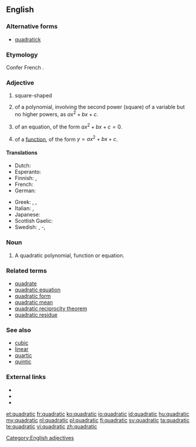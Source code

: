 ==English==

===Alternative forms===
* [[quadratick]] {{qualifier|obsolete}}

===Etymology===
Confer French {{term|lang=fr|quadratique}}.

===Adjective===
{{en-adj|-}}

# square-shaped
# {{context|mathematics|lang=en}} of a polynomial, involving the second power (square) of a variable but no higher powers, as <math>ax^2 + bx + c</math>.
# {{context|mathematics|lang=en}} of an equation, of the form <math> ax^2 + bx + c = 0</math>.
# {{context|mathematics|lang=en}} of a [[function]], of the form <math> y = ax^2 + bx + c </math>.
<!-- Disputed. # the shape of a [[square]]-->

====Translations====
{{trans-top|1=of a class of polynomial of the form y = ax² + bx + c}}
* Dutch: {{t|nl|kwadratisch}}
* Esperanto: {{t|eo|kvadrata}}
* Finnish: {{t|fi|neliöllinen}}, {{t+|fi|kvadraattinen}}
* French: {{t+|fr|quadratique|m|f}}
* German: {{t+|de|quadratisch}}
{{trans-mid}}
* Greek: {{t+|el|τετραγωνικός|m|sc=Grek}}, {{t+|el|τετραγωνική|f|sc=Grek}}, {{t+|el|τετραγωνικό|n|sc=Grek}}
* Italian: {{t|it|quadratico|m}}, {{t|it|quadratica|f}}
* Japanese: {{t|ja|二次|tr=niji|sc=Jpan}}
* Scottish Gaelic: {{t|gd|ceàrnach}}
* Swedish: {{t+|sv|kvadratisk}}, {{t|sv|andragrads}}-, {{t+|sv|andragradspolynom}}
{{trans-bottom}}

===Noun===
{{en-noun}}

# {{context|mathematics|lang=en}} A quadratic polynomial, function or equation.

===Related terms===
* [[quadrate]]
* [[quadratic equation]]
* [[quadratic form]]
* [[quadratic mean]]
* [[quadratic reciprocity theorem]]
* [[quadratic residue]]

===See also===
* [[cubic]]
* [[linear]]
* [[quartic]]
* [[quintic]]

===External links===
* {{R:Webster 1913}}
* {{R:Century 1911}}
* {{R:OneLook}}

[[Category:English adjectives]]

[[et:quadratic]]
[[fr:quadratic]]
[[ko:quadratic]]
[[io:quadratic]]
[[id:quadratic]]
[[hu:quadratic]]
[[my:quadratic]]
[[nl:quadratic]]
[[pl:quadratic]]
[[fi:quadratic]]
[[sv:quadratic]]
[[ta:quadratic]]
[[te:quadratic]]
[[vi:quadratic]]
[[zh:quadratic]]